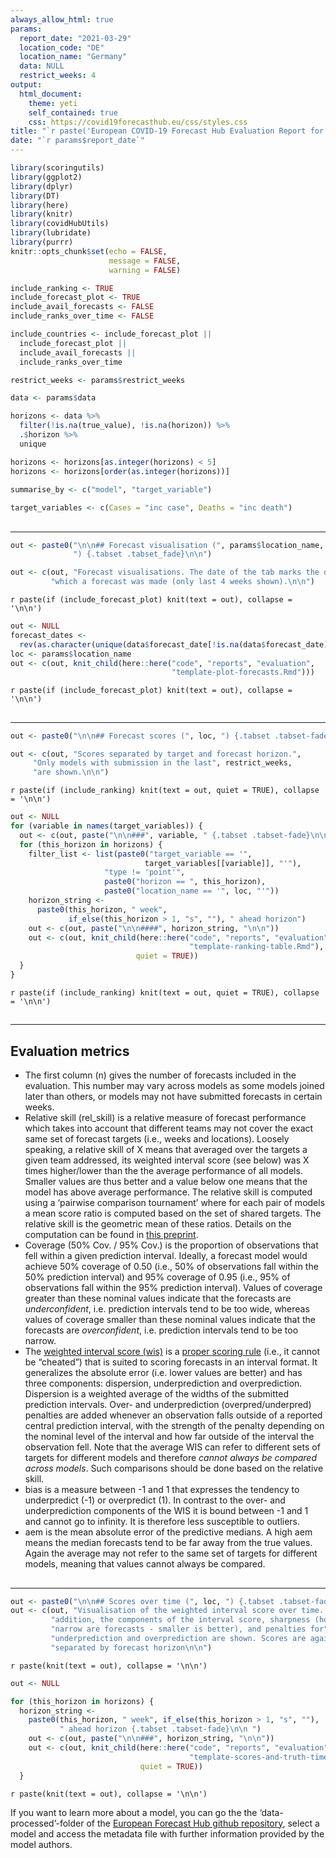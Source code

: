 ```yaml
---
always_allow_html: true
params: 
  report_date: "2021-03-29"
  location_code: "DE"
  location_name: "Germany"
  data: NULL
  restrict_weeks: 4
output:
  html_document:
    theme: yeti
    self_contained: true
    css: https://covid19forecasthub.eu/css/styles.css
title: "`r paste('European COVID-19 Forecast Hub Evaluation Report for', params$location_name)`"
date: "`r params$report_date`"
---
```


```r
library(scoringutils)
library(ggplot2)
library(dplyr)
library(DT)
library(here)
library(knitr)
library(covidHubUtils)
library(lubridate)
library(purrr)
knitr::opts_chunk$set(echo = FALSE, 
                      message = FALSE, 
                      warning = FALSE)

include_ranking <- TRUE
include_forecast_plot <- TRUE
include_avail_forecasts <- FALSE
include_ranks_over_time <- FALSE

include_countries <- include_forecast_plot || 
  include_forecast_plot || 
  include_avail_forecasts || 
  include_ranks_over_time

restrict_weeks <- params$restrict_weeks
```


```r
data <- params$data

horizons <- data %>% 
  filter(!is.na(true_value), !is.na(horizon)) %>% 
  .$horizon %>% 
  unique

horizons <- horizons[as.integer(horizons) < 5]
horizons <- horizons[order(as.integer(horizons))]
 
summarise_by <- c("model", "target_variable")

target_variables <- c(Cases = "inc case", Deaths = "inc death")
```


## {.unlisted .unnumbered}

---

```r
out <- paste0("\n\n## Forecast visualisation (", params$location_name,
              ") {.tabset .tabset_fade}\n\n")

out <- c(out, "Forecast visualisations. The date of the tab marks the date on",
         "which a forecast was made (only last 4 weeks shown).\n\n")
```

`r paste(if (include_forecast_plot) knit(text = out), collapse = '\n\n')`

```r
out <- NULL
forecast_dates <-
  rev(as.character(unique(data$forecast_date[!is.na(data$forecast_date)])))
loc <- params$location_name
out <- c(out, knit_child(here::here("code", "reports", "evaluation",
                                    "template-plot-forecasts.Rmd")))
```

`r paste(if (include_forecast_plot) knit(text = out), collapse = '\n\n')`

## {.unlisted .unnumbered}

---

```r
out <- paste0("\n\n## Forecast scores (", loc, ") {.tabset .tabset-fade}\n\n")

out <- c(out, "Scores separated by target and forecast horizon.",
	 "Only models with submission in the last", restrict_weeks,
	 "are shown.\n\n")
```
`r paste(if (include_ranking) knit(text = out, quiet = TRUE), collapse = '\n\n')`

```r
out <- NULL
for (variable in names(target_variables)) {
  out <- c(out, paste("\n\n###", variable, " {.tabset .tabset-fade}\n\n"))
  for (this_horizon in horizons) {
    filter_list <- list(paste0("target_variable == '",
                              target_variables[[variable]], "'"),
                     "type != 'point'",
                     paste0("horizon == ", this_horizon),
                     paste0("location_name == '", loc, "'"))
    horizon_string <-
      paste0(this_horizon, " week",
             if_else(this_horizon > 1, "s", ""), " ahead horizon")
    out <- c(out, paste("\n\n####", horizon_string, "\n\n"))
    out <- c(out, knit_child(here::here("code", "reports", "evaluation",
                                        "template-ranking-table.Rmd"),
                            quiet = TRUE))
  }
}
```

`r paste(if (include_ranking) knit(text = out, quiet = TRUE), collapse = '\n\n')`

## {.unlisted .unnumbered}

--- 

## Evaluation metrics

 - The first column (n) gives the number of forecasts included in the evaluation. This number may vary across models as some models joined later than others, or models may not have submitted forecasts in certain weeks.
 - Relative skill (rel_skill) is a relative measure of forecast performance which takes into account that different teams may not cover the exact same set of forecast targets (i.e., weeks and locations). Loosely speaking, a relative skill of X means that averaged over the targets a given team addressed, its weighted interval score (see below) was X times higher/lower than the the average performance of all models. Smaller values are thus better and a value below one means that the model has above average performance. The relative skill is computed using a 'pairwise comparison tournament' where for each pair of models a mean score ratio is computed based on the set of shared targets. The relative skill is the geometric mean of these ratios. Details on the computation can be found in [this preprint](https://www.medrxiv.org/content/10.1101/2021.02.03.21250974v1).
 - Coverage (50% Cov. / 95% Cov.) is the proportion of observations that fell within a given prediction interval. Ideally, a forecast model would achieve 50% coverage of 0.50 (i.e., 50% of observations fall within the 50% prediction interval) and 95% coverage of 0.95 (i.e., 95% of observations fall within the 95% prediction interval). Values of coverage greater than these nominal values indicate that the forecasts are _underconfident_, i.e. prediction intervals tend to be too wide, whereas values of coverage smaller than these nominal values indicate that the forecasts are _overconfident_, i.e. prediction intervals tend to be too narrow.
 - The [weighted interval score (wis)](https://journals.plos.org/ploscompbiol/article?id=10.1371/journal.pcbi.1008618) is a [proper scoring rule](https://en.wikipedia.org/wiki/Scoring_rule#Propriety) (i.e., it cannot be "cheated") that is suited to scoring forecasts in an interval format. It generalizes the absolute error (i.e. lower values are better) and has three components: dispersion, underprediction and overprediction. Dispersion is a weighted average of the widths of the submitted prediction intervals. Over- and underprediction (overpred/underpred) penalties are added whenever an observation falls outside of a reported central prediction interval, with the strength of the penalty depending on the nominal level of the interval and how far outside of the interval the observation fell. Note that the average WIS can refer to different sets of targets for different models and therefore _cannot always be compared across models_. Such comparisons should be done based on the relative skill.
 - bias is a measure between -1 and 1 that expresses the tendency to underpredict (-1) or overpredict (1). In contrast to the over- and underprediction components of the WIS it is bound between -1 and 1 and cannot go to infinity. It is therefore less susceptible to outliers. 
 - aem is the mean absolute error of the predictive medians. A high aem means the median forecasts tend to be far away from the true values. Again the average may not refer to the same set of targets for different models, meaning that values cannot always be compared.

## {.unlisted .unnumbered}

---

```r
out <- paste0("\n\n## Scores over time (", loc, ") {.tabset .tabset-fade}\n\n")
out <- c(out, "Visualisation of the weighted interval score over time. In",
         "addition, the components of the interval score, sharpness (how",
         "narrow are forecasts - smaller is better), and penalties for",
         "underprediction and overprediction are shown. Scores are again",
         "separated by forecast horizon\n\n")
```

`r paste(knit(text = out), collapse = '\n\n')`

```r
out <- NULL

for (this_horizon in horizons) {
  horizon_string <-
    paste0(this_horizon, " week", if_else(this_horizon > 1, "s", ""),
           " ahead horizon {.tabset .tabset-fade}\n\n ")
    out <- c(out, paste("\n\n###", horizon_string, "\n\n"))
    out <- c(out, knit_child(here::here("code", "reports", "evaluation",
                                        "template-scores-and-truth-time.Rmd"),
                             quiet = TRUE))
  }
```

`r paste(knit(text = out), collapse = '\n\n')`

If you want to learn more about a model, you can go the the 'data-processed'-folder of the [European Forecast Hub github repository](https://github.com/epiforecasts/covid19-forecast-hub-europe), select a model and access the metadata file with further information provided by the model authors. 




